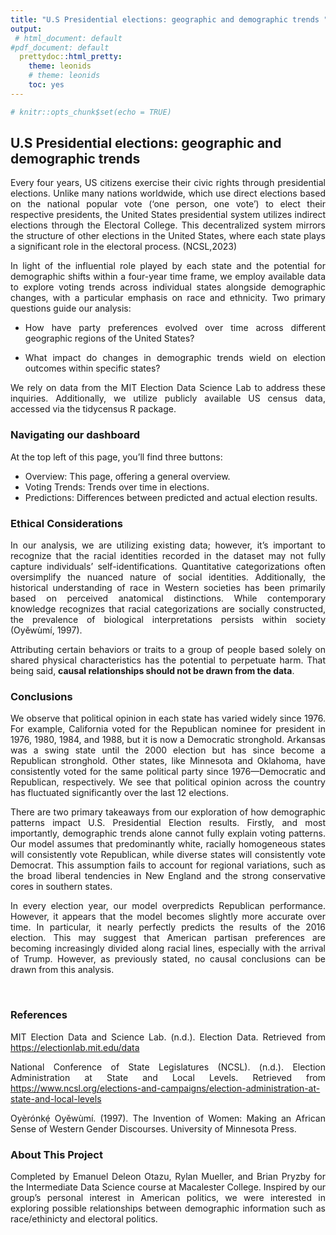 ```yaml
---
title: "U.S Presidential elections: geographic and demographic trends "
output:
 # html_document: default
#pdf_document: default
  prettydoc::html_pretty:
    theme: leonids
    # theme: leonids
    toc: yes
---
```





    
```r
# knitr::opts_chunk$set(echo = TRUE)
```


## **U.S Presidential elections: geographic and demographic trends**

<style>
p {
    text-align: justify;
    text-justify: inter-word;
}
</style>
Every four years, US citizens exercise their civic rights through presidential elections. Unlike many nations worldwide, which use direct elections based on the national popular vote ('one person, one vote') to elect their respective presidents, the United States presidential system utilizes indirect elections through the Electoral College. This decentralized system mirrors the structure of other elections in the United States, where each state plays a significant role in the electoral process. (NCSL,2023)

In light of the influential role played by each state and the potential for demographic shifts within a four-year time frame, we employ available data to explore voting trends across individual states alongside demographic changes, with a particular emphasis on race and ethnicity. Two primary questions guide our analysis:

-   How have party preferences evolved over time across different geographic regions of the United States?

-   What impact do changes in demographic trends wield on election outcomes within specific states?

We rely on data from the MIT Election Data Science Lab to address these inquiries. Additionally, we utilize publicly available US census data, accessed via the tidycensus R package. 

### Navigating our dashboard 

At the top left of this page, you'll find three buttons:

-   Overview: This page, offering a general overview.
-   Voting Trends: Trends over time in elections.
-   Predictions: Differences between predicted and actual election results.

### Ethical Considerations 

In our analysis, we are utilizing existing data; however, it's important to recognize that the racial identities recorded in the dataset may not fully capture individuals' self-identifications. Quantitative categorizations often oversimplify the nuanced nature of social identities. Additionally, the historical understanding of race in Western societies has been primarily based on perceived anatomical distinctions. While contemporary knowledge recognizes that racial categorizations are socially constructed, the prevalence of biological interpretations persists within society (Oyěwùmí, 1997). 

Attributing certain behaviors or traits to a group of people based solely on shared physical characteristics has the potential to perpetuate harm. That being said, **causal relationships should not be drawn from the data**.

### Conclusions

We observe that political opinion in each state has varied widely since 1976. For example, California voted for the Republican nominee for president in 1976, 1980, 1984, and 1988, but it is now a Democratic stronghold. Arkansas was a swing state until the 2000 election but has since become a Republican stronghold. Other states, like Minnesota and Oklahoma, have consistently voted for the same political party since 1976—Democratic and Republican, respectively. We see that political opinion across the country has fluctuated significantly over the last 12 elections.

There are two primary takeaways from our exploration of how demographic patterns impact U.S. Presidential Election results. Firstly, and most importantly, demographic trends alone cannot fully explain voting patterns. Our model assumes that predominantly white, racially homogeneous states will consistently vote Republican, while diverse states will consistently vote Democrat. This assumption fails to account for regional variations, such as the broad liberal tendencies in New England and the strong conservative cores in southern states.

In every election year, our model overpredicts Republican performance. However, it appears that the model becomes slightly more accurate over time. In particular, it nearly perfectly predicts the results of the 2016 election. This may suggest that American partisan preferences are becoming increasingly divided along racial lines, especially with the arrival of Trump. However, as previously stated, no causal conclusions can be drawn from this analysis.

\

### References

MIT Election Data and Science Lab. (n.d.). Election Data. Retrieved from <https://electionlab.mit.edu/data>

National Conference of State Legislatures (NCSL). (n.d.). Election Administration at State and Local Levels. Retrieved from <https://www.ncsl.org/elections-and-campaigns/election-administration-at-state-and-local-levels>

Oyèrónkẹ́ Oyěwùmí. (1997). The Invention of Women: Making an African Sense of Western Gender Discourses. University of Minnesota Press.

### About This Project

Completed by Emanuel Deleon Otazu, Rylan Mueller, and Brian Pryzby for the Intermediate Data Science course at Macalester College. Inspired by our group’s personal interest in American politics, we were interested in exploring possible relationships between demographic information such as race/ethinicty and electoral politics. 




